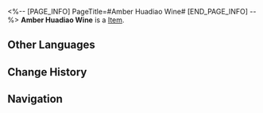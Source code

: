 <%-- [PAGE_INFO]
PageTitle=#Amber Huadiao Wine#
[END_PAGE_INFO] --%>
{{Item Infobox
|title       = Amber Huadiao Wine
|id          = 401018
|image       = Item Amber Huadiao Wine.png
|type        = 
|invCategory = Consumables
|rarity      = 2
|effect      = Upon use, immediately causes all allies to lose HP equal to 5% of their Max HP, and increases their Max HP by 24% for the next battle.
|description = Made with high-quality glutinous rice and yeast then combined with water from the Lunarescent Depths, the mixture is then stored over time to produce the unique flavor of amber huadiao Wine. Amber huadiao wine gains value with time. It is common to see ten-years-old, hundred-years-old, and even a thousand-years-old amber huadiao wine out in the market. The older it is, the more fragrant it gets.
|source1     = [[Omni-Synthesizer]]
}}
{{Description|1=''"When a daughter is born and wails for the first time, the father will make three jars of amber huadiao wine to be saved for the day she is married as a wedding gift."''}}
'''Amber Huadiao Wine''' is a [[Item]].

==Other Languages==
{{Other Languages
|en   = Amber Huadiao Wine
|zhs  = 琥珀花雕
|zht  = 琥珀花雕
|ja   = 琥珀花雕
|ko   = 호박(琥珀) 화조주
|es   = Licor de ámbar
|fr   = Liqueur ambrée
|ru   = Янтарное вино
|th   = Amber Huadiao Wine
|vi   = Hổ Phách Hoa Điêu
|de   = Bernsteinlikör
|id   = Amber Huadiao Wine
|pt   = Vinho de Âmbar Huadiao
}}

==Change History==
{{Change History|2.0}}

==Navigation==
{{Consumable Navbox}}